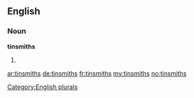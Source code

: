 ==English==

===Noun===
'''tinsmiths'''

# {{plural of|[[tinsmith]]}}

[[Category:English plurals]]

[[ar:tinsmiths]]
[[de:tinsmiths]]
[[fr:tinsmiths]]
[[my:tinsmiths]]
[[no:tinsmiths]]